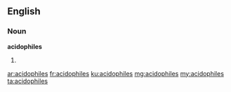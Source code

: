 ==English==

===Noun===
'''acidophiles'''

# {{plural of|acidophile}}

[[ar:acidophiles]]
[[fr:acidophiles]]
[[ku:acidophiles]]
[[mg:acidophiles]]
[[my:acidophiles]]
[[ta:acidophiles]]